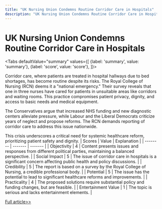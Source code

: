 ```yaml
---
title: "UK Nursing Union Condemns Routine Corridor Care in Hospitals"
description: "UK Nursing Union Condemns Routine Corridor Care in Hospitals"
---
```



# UK Nursing Union Condemns Routine Corridor Care in Hospitals


<Tabs
	defaultValue="summary"
	values={[
	{label: 'summary', value: 'summary'},
	{label: 'score', value: 'score'},
]}>
<TabItem value="summary">


Corridor care, where patients are treated in hospital hallways due to bed shortages, has become routine despite its risks. The Royal College of Nursing (RCN) deems it a "national emergency." Their survey reveals that one in three nurses have cared for patients in unsuitable areas like corridors and waiting rooms. This practice compromises patient privacy, dignity, and access to basic needs and medical equipment.

The Conservatives argue that increased NHS funding and new diagnostic centers alleviate pressure, while Labour and the Liberal Democrats criticize years of neglect and propose reforms. The RCN demands reporting of corridor care to address this issue nationwide.

This crisis underscores a critical need for systemic healthcare reform, prioritizing patient safety and dignity.
</TabItem>
<TabItem value="score">
	| Scores     | Value   | Explanation |
	| -------- | ------- | ------- |
	| Objectivity  | 4    | Content presents issues and responses from different political parties, maintaining a balanced perspective.    |
	| Social Impact | 5     | The issue of corridor care in hospitals is a significant concern affecting public health and policy discussions.    |
	| Credibility    | 5    | The report is based on a survey by the Royal College of Nursing, a credible professional body.    |
	| Potential    | 5    | The issue has the potential to lead to significant healthcare reforms and improvements.    |
	| Practicality    | 4    | The proposed solutions require substantial policy and funding changes, but are feasible.    |
	| Entertainment Value    | 1    | The topic is serious and lacks entertainment elements.    |
</TabItem>
</Tabs>

[Full article>>](https://www.bbc.com/news/articles/c0jjg4k1knwo)

